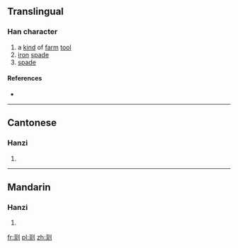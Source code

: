==Translingual==

===Han character===
{{Han char|rn=18|rad=刀|as=11|sn=13|four=|canj=山火中弓 (UFLN)|ids=⿰[[崇]][[刂]]}}

# a [[kind]] of [[farm]] [[tool]]
# [[iron]] [[spade]]
# [[spade]]

====References====
* {{Han ref|kx=0143.220|hdz=10354.050|uh=34FD|ud=13565}}

----

==Cantonese==

===Hanzi===
{{yue-hanzi|jyut=[[sung4]]|y=sung4}}

# {{defn|lang=yue|sort=刀11}}

----

==Mandarin==

===Hanzi===
{{cmn-hanzi|pin=[[chóng]] ([[chong2]])|wg=ch'ung<sup>2</sup>}}

# {{defn|lang=cmn|sort=刀11}}

[[fr:㓽]]
[[pl:㓽]]
[[zh:㓽]]